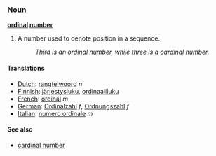 ===Noun===
'''[[ordinal]] [[number]]'''

# A number used to denote position in a sequence.
#: ''Third is an ordinal number, while three is a cardinal number.''

====Translations====
*[[Dutch]]: [[rangtelwoord]] ''n''
*[[Finnish]]: [[järjestysluku]], [[ordinaaliluku]]
*[[French]]: [[ordinal]] ''m''
*[[German]]: [[Ordinalzahl]] ''f'', [[Ordnungszahl]] ''f''
*[[Italian]]: [[numero ordinale]] ''m''

====See also====
*[[cardinal number]]